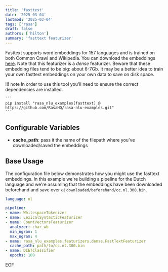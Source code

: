 ```yaml
---
title: 'fasttest'
date: '2025-03-04'
lastmod: '2025-03-04'
tags: ['rasa']
draft: false
authors: ['hilton']
summary: 'fasttext featurizer'
---
```


Fasttext supports word embeddings for 157 languages and is trained on both Common Crawl and Wikipedia. You can download the embeddings
[here](https://fasttext.cc/docs/en/crawl-vectors.html#models). Note that this featurizer is a *dense* featurizer. Beware that these embedding files tend to be big: about 6-7Gb. It may be a better idea to train your own fasttext embeddings on your own data to save on disk space.

!!! note
    In order to use this tool you'll need to ensure the correct dependencies are installed.

    ```
    pip install "rasa_nlu_examples[fasttext] @ https://github.com/RasaHQ/rasa-nlu-examples.git"
    ```


## Configurable Variables

- **cache_path**: pass it the name of the filepath where you've downloaded/saved the embeddings

## Base Usage

The configuration file below demonstrates how you might use the fasttext embeddings. In this example
we're building a pipeline for the Dutch language and we're assuming that the embeddings have been
downloaded beforehand and save over at `downloaded/beforehand/cc.nl.300.bin`.

```yaml
language: nl

pipeline:
- name: WhitespaceTokenizer
- name: LexicalSyntacticFeaturizer
- name: CountVectorsFeaturizer
  analyzer: char_wb
  min_ngram: 1
  max_ngram: 4
- name: rasa_nlu_examples.featurizers.dense.FastTextFeaturizer
  cache_path: path/to/cc.nl.300.bin
- name: DIETClassifier
  epochs: 100
```
EOF
